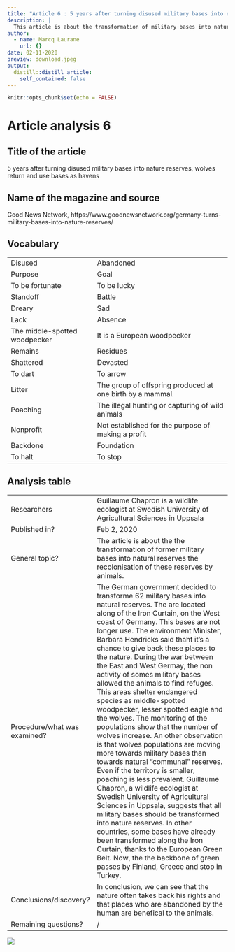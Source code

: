 ```yaml
---
title: "Article 6 : 5 years after turning disused military bases into nature reserves, wolves return and use  bases as havens"
description: |
  This article is about the transformation of military bases into natural reserves.
author:
  - name: Marcq Laurane
    url: {}
date: 02-11-2020
preview: download.jpeg
output:
  distill::distill_article:
    self_contained: false
---
```


```r
knitr::opts_chunk$set(echo = FALSE)
```

# Article analysis 6

## Title of the article

5 years after turning disused military bases into nature reserves, wolves return and use  bases as havens

## Name of the magazine and source 

Good News Network, https://www.goodnewsnetwork.org/germany-turns-military-bases-into-nature-reserves/

## Vocabulary 

|      |      |
| ------------------- | ------------------------------ |
| Disused | Abandoned                  |
| Purpose                  | Goal        |
| To be fortunate   | To be lucky   |
| Standoff   |  Battle   |
| Dreary    | Sad   |
| Lack    | Absence   |
| The middle-spotted woodpecker   | It is a European woodpecker  | 
| Remains  |  Residues |
| Shattered   | Devasted   |
| To dart   | To arrow  |
| Litter   |The group of offspring produced at one birth by a mammal. |
| Poaching  | The illegal hunting or capturing of wild animals  |
| Nonprofit | Not established for the purpose of making a profit  |
| Backdone   | Foundation  |
| To halt  | To stop  |

## Analysis table 

|                              |                                                                     |
| ---------------------------- | ------------------------------------------------------------------- |
| Researchers                  | Guillaume Chapron is a wildlife ecologist at Swedish University of Agricultural Sciences in Uppsala                        |
| Published in?                | Feb 2, 2020                                                       |
| General topic?               | The article is about the the transformation of former military bases into natural reserves the recolonisation of these reserves by animals.               |
| Procedure/what was examined? | The German government decided to transforme 62 military bases into natural reserves. The are located along of the Iron Curtain, on the West coast of Germany. This bases are not longer use. The environment Minister, Barbara Hendricks said thaht it's a chance to give back these places to the nature. During the war between the East and West Germay, the non activity of somes military bases allowed the animals to find refuges. This areas shelter endangered species as middle-spotted woodpecker, lesser spotted eagle and the wolves. The monitoring of the populations show that the number of wolves increase. An other observation is that wolves populations are moving more towards military bases than towards natural "communal" reserves. Even if the territory is smaller, poaching is less prevalent. Guillaume Chapron, a wildlife ecologist at Swedish University of Agricultural Sciences in Uppsala, suggests that all military bases should be transformed into nature reserves. In other countries, some bases have already been transformed along the Iron Curtain, thanks to the European Green Belt. Now, the the backbone of green passes by Finland, Greece and stop in Turkey.|
| Conclusions/discovery?       | In conclusion, we can see that the nature often takes back his rights and that places who are abandoned by the human are benefical to the animals.       |
| Remaining questions?         | / |

![](download.jpeg)


